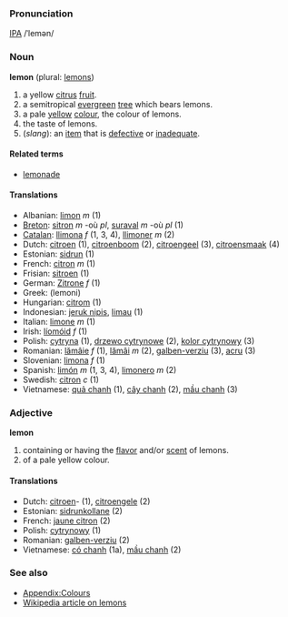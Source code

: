 ===Pronunciation===
[[w:IPA|IPA]] /ˈlemən/

===Noun===
'''lemon''' (plural: [[lemons]])

#a yellow [[citrus]] [[fruit]].
#a semitropical [[evergreen]] [[tree]] which bears lemons.
#a pale [[yellow]] [[color|colour]], the colour of lemons.
#the taste of lemons.
#(''slang''): an [[item]] that is [[defective]] or [[inadequate]].

====Related terms====
*[[lemonade]]

====Translations====
*Albanian: [[limon]] ''m'' (1)
*[[Breton]]: [[sitron]] ''m'' -où ''pl'', [[suraval]] ''m'' -où ''pl'' (1)
*[[Catalan]]: [[llimona]] ''f'' (1, 3, 4), [[llimoner]] ''m'' (2)
*Dutch: [[citroen]] (1), [[citroenboom]] (2), [[citroengeel]] (3), [[citroensmaak]] (4)
*Estonian: [[sidrun]] (1)
*French: [[citron]] ''m'' (1)
*Frisian: [[sitroen]] (1)
*German: [[Zitrone]] ''f'' (1)
*Greek: [[ ]] (lemoni)
*Hungarian: [[citrom]] (1)
*Indonesian: [[jeruk nipis]], [[limau]] (1)
*Italian: [[limone]] ''m'' (1)
*Irish: [[líomóid]] ''f'' (1)
*Polish: [[cytryna]] (1), [[drzewo cytrynowe]] (2), [[kolor cytrynowy]] (3)
*Romanian: [[lămâie]] ''f'' (1), [[lămâi]] ''m'' (2), [[galben-verziu]] (3), [[acru]] (3)
*Slovenian: [[limona]] ''f'' (1)
*Spanish: [[limón]] ''m'' (1, 3, 4), [[limonero]] ''m'' (2)
*Swedish: [[citron]] ''c'' (1)
*Vietnamese: [[quả chanh]] (1), [[cây chanh]] (2), [[mầu chanh]] (3)

===Adjective===
'''lemon'''

#containing or having the [[flavor]] and/or [[scent]] of lemons.
#of a pale yellow colour.

====Translations====
*Dutch: [[citroen]]- (1), [[citroengele]] (2)
*Estonian: [[sidrunkollane]] (2)
*French: [[jaune citron]] (2)
*Polish: [[cytrynowy]] (1)
*Romanian: [[galben-verziu]] (2)
*Vietnamese: [[có chanh]] (1a), [[mầu chanh]] (2)

===See also===
* [[Wiktionary_Appendix:Colours|Appendix:Colours]]
* [[en:Lemon|Wikipedia article on lemons]]